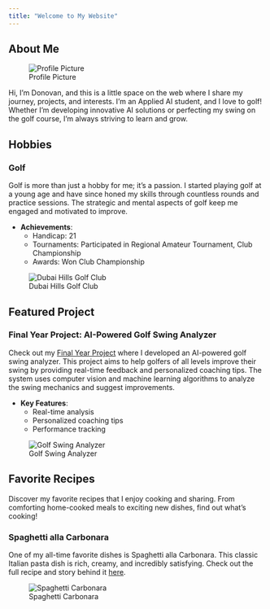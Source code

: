 ```yaml
---
title: "Welcome to My Website"
---
```


## About Me

![Profile Picture](image/Me.jpeg)

Hi, I'm Donovan, and this is a little space on the web where I share my journey, projects, and interests. I'm an Applied AI student, and I love to golf! Whether I'm developing innovative AI solutions or perfecting my swing on the golf course, I'm always striving to learn and grow.

## Hobbies

### Golf

Golf is more than just a hobby for me; it's a passion. I started playing golf at a young age and have since honed my skills through countless rounds and practice sessions. The strategic and mental aspects of golf keep me engaged and motivated to improve. 

- **Achievements**:
  - Handicap: 21
  - Tournaments: Participated in Regional Amateur Tournament, Club Championship 
  - Awards: Won Club Championship 

![Dubai Hills Golf Club](image/golf2.jpg)

## Featured Project

### Final Year Project: AI-Powered Golf Swing Analyzer

Check out my [Final Year Project](./projects.qmd) where I developed an AI-powered golf swing analyzer. This project aims to help golfers of all levels improve their swing by providing real-time feedback and personalized coaching tips. The system uses computer vision and machine learning algorithms to analyze the swing mechanics and suggest improvements.

- **Key Features**:
  - Real-time analysis
  - Personalized coaching tips
  - Performance tracking

![Golf Swing Analyzer](image/swing_analyser1.jpg)

## Favorite Recipes

Discover my favorite recipes that I enjoy cooking and sharing. From comforting home-cooked meals to exciting new dishes, find out what's cooking!

### Spaghetti alla Carbonara

One of my all-time favorite dishes is Spaghetti alla Carbonara. This classic Italian pasta dish is rich, creamy, and incredibly satisfying. Check out the full recipe and story behind it [here](./recipes.qmd).

![Spaghetti Carbonara](image/carbonara1.jpg)



